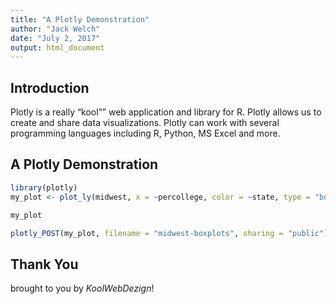 ```yaml
---
title: "A Plotly Demonstration"
author: "Jack Welch"
date: "July 2, 2017"
output: html_document
---
```


## Introduction

Plotly is a really "kool"" web application and library for R.  Plotly allows us to create and share data visualizations.  Plotly can work with several programming languages including R, Python, MS Excel and more.

## A Plotly Demonstration

```r
library(plotly)
my_plot <- plot_ly(midwest, x = ~percollege, color = ~state, type = "box")

my_plot

plotly_POST(my_plot, filename = "midwest-boxplots", sharing = "public")

```

## Thank You

brought to you by *KoolWebDezign*!


